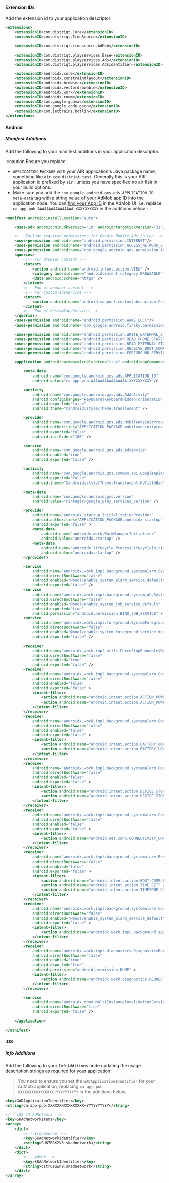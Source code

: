 
#### Extension IDs

Add the extension id to your application descriptor:

```xml
<extensions>
    <extensionID>com.distriqt.Core</extensionID>
    <extensionID>com.distriqt.IronSource</extensionID>

    <extensionID>com.distriqt.ironsource.AdMob</extensionID>

    <extensionID>com.distriqt.playservices.Base</extensionID>
    <extensionID>com.distriqt.playservices.Ads</extensionID>
    <extensionID>com.distriqt.playservices.AdsIdentifier</extensionID>

    <extensionID>androidx.core</extensionID>
    <extensionID>androidx.constraintlayout</extensionID>
    <extensionID>androidx.browser</extensionID>
    <extensionID>androidx.vectordrawable</extensionID>
    <extensionID>androidx.work</extensionID>
    <extensionID>androidx.room</extensionID>
    <extensionID>com.google.guava</extensionID>
    <extensionID>com.google.code.gson</extensionID>
    <extensionID>com.jetbrains.kotlin</extensionID>
</extensions>
```



#### Android

##### Manifest Additions

Add the following to your manifest additions in your application descriptor.

:::caution
Ensure you replace:
-  `APPLICATION_PACKAGE` with your AIR application's Java package name, something like `air.com.distriqt.test`. Generally this is your AIR application id prefixed by `air.` unless you have specified no air flair in your build options.
- Make sure you add the `com.google.android.gms.ads.APPLICATION_ID` `meta-data` tag with a string value of your AdMob app ID into the application node. You can [find your App ID](https://support.google.com/admob/answer/7356431) in the AdMob UI. i.e. replace `ca-app-pub-AAAAAAAAAAAAAAAA~XXXXXXXXXX` in the additions below.
:::


```xml
<manifest android:installLocation="auto">

	<uses-sdk android:minSdkVersion="19" android:targetSdkVersion="31"/>

	<!-- Include required permissions for Google Mobile Ads to run -->
	<uses-permission android:name="android.permission.INTERNET"/>
	<uses-permission android:name="android.permission.ACCESS_NETWORK_STATE"/>
 	<uses-permission android:name="com.google.android.gms.permission.AD_ID" /> <!-- Android package visibility setting -->
	<queries>
		<!-- For browser content -->
		<intent>
			<action android:name="android.intent.action.VIEW" />
			<category android:name="android.intent.category.BROWSABLE" />
			<data android:scheme="https" />
		</intent>
		<!-- End of browser content -->
		<!-- For CustomTabsService -->
		<intent>
			<action android:name="android.support.customtabs.action.CustomTabsService" />
		</intent>
		<!-- End of CustomTabsService -->
	</queries>
	<uses-permission android:name="android.permission.WAKE_LOCK"/>
	<uses-permission android:name="com.google.android.finsky.permission.BIND_GET_INSTALL_REFERRER_SERVICE"/>

	<uses-permission android:name="android.permission.WRITE_EXTERNAL_STORAGE"/>
	<uses-permission android:name="android.permission.READ_PHONE_STATE"/>
	<uses-permission android:name="android.permission.READ_EXTERNAL_STORAGE"/>
	<uses-permission android:name="android.permission.RECEIVE_BOOT_COMPLETED"/>
	<uses-permission android:name="android.permission.FOREGROUND_SERVICE"/>

	<application android:hardwareAccelerated="true" android:appComponentFactory="androidx.core.app.CoreComponentFactory">

		<meta-data
			android:name="com.google.android.gms.ads.APPLICATION_ID"
			android:value="ca-app-pub-AAAAAAAAAAAAAAAA~XXXXXXXXXX"/>

		<activity
			android:name="com.google.android.gms.ads.AdActivity"
			android:configChanges="keyboard|keyboardHidden|orientation|screenLayout|uiMode|screenSize|smallestScreenSize"
			android:exported="false"
			android:theme="@android:style/Theme.Translucent" />

		<provider
			android:name="com.google.android.gms.ads.MobileAdsInitProvider"
			android:authorities="APPLICATION_PACKAGE.mobileadsinitprovider"
			android:exported="false"
			android:initOrder="100" />

		<service
			android:name="com.google.android.gms.ads.AdService"
			android:enabled="true"
			android:exported="false" />

		<activity
			android:name="com.google.android.gms.common.api.GoogleApiActivity"
			android:exported="false"
			android:theme="@android:style/Theme.Translucent.NoTitleBar" />

		<meta-data
			android:name="com.google.android.gms.version"
			android:value="@integer/google_play_services_version" />

		<provider
			android:name="androidx.startup.InitializationProvider"
			android:authorities="APPLICATION_PACKAGE.androidx-startup"
			android:exported="false" >
			<meta-data
				android:name="androidx.work.WorkManagerInitializer"
				android:value="androidx.startup" />
			<meta-data
				android:name="androidx.lifecycle.ProcessLifecycleInitializer"
				android:value="androidx.startup" />
		</provider>

		<service
			android:name="androidx.work.impl.background.systemalarm.SystemAlarmService"
			android:directBootAware="false"
			android:enabled="@bool/enable_system_alarm_service_default"
			android:exported="false" />
		<service
			android:name="androidx.work.impl.background.systemjob.SystemJobService"
			android:directBootAware="false"
			android:enabled="@bool/enable_system_job_service_default"
			android:exported="true"
			android:permission="android.permission.BIND_JOB_SERVICE" />
		<service
			android:name="androidx.work.impl.foreground.SystemForegroundService"
			android:directBootAware="false"
			android:enabled="@bool/enable_system_foreground_service_default"
			android:exported="false" />

		<receiver
			android:name="androidx.work.impl.utils.ForceStopRunnable$BroadcastReceiver"
			android:directBootAware="false"
			android:enabled="true"
			android:exported="false" />
		<receiver
			android:name="androidx.work.impl.background.systemalarm.ConstraintProxy$BatteryChargingProxy"
			android:directBootAware="false"
			android:enabled="false"
			android:exported="false" >
			<intent-filter>
				<action android:name="android.intent.action.ACTION_POWER_CONNECTED" />
				<action android:name="android.intent.action.ACTION_POWER_DISCONNECTED" />
			</intent-filter>
		</receiver>
		<receiver
			android:name="androidx.work.impl.background.systemalarm.ConstraintProxy$BatteryNotLowProxy"
			android:directBootAware="false"
			android:enabled="false"
			android:exported="false" >
			<intent-filter>
				<action android:name="android.intent.action.BATTERY_OKAY" />
				<action android:name="android.intent.action.BATTERY_LOW" />
			</intent-filter>
		</receiver>
		<receiver
			android:name="androidx.work.impl.background.systemalarm.ConstraintProxy$StorageNotLowProxy"
			android:directBootAware="false"
			android:enabled="false"
			android:exported="false" >
			<intent-filter>
				<action android:name="android.intent.action.DEVICE_STORAGE_LOW" />
				<action android:name="android.intent.action.DEVICE_STORAGE_OK" />
			</intent-filter>
		</receiver>
		<receiver
			android:name="androidx.work.impl.background.systemalarm.ConstraintProxy$NetworkStateProxy"
			android:directBootAware="false"
			android:enabled="false"
			android:exported="false" >
			<intent-filter>
				<action android:name="android.net.conn.CONNECTIVITY_CHANGE" />
			</intent-filter>
		</receiver>
		<receiver
			android:name="androidx.work.impl.background.systemalarm.RescheduleReceiver"
			android:directBootAware="false"
			android:enabled="false"
			android:exported="false" >
			<intent-filter>
				<action android:name="android.intent.action.BOOT_COMPLETED" />
				<action android:name="android.intent.action.TIME_SET" />
				<action android:name="android.intent.action.TIMEZONE_CHANGED" />
			</intent-filter>
		</receiver>
		<receiver
			android:name="androidx.work.impl.background.systemalarm.ConstraintProxyUpdateReceiver"
			android:directBootAware="false"
			android:enabled="@bool/enable_system_alarm_service_default"
			android:exported="false" >
			<intent-filter>
				<action android:name="androidx.work.impl.background.systemalarm.UpdateProxies" />
			</intent-filter>
		</receiver>
		<receiver
			android:name="androidx.work.impl.diagnostics.DiagnosticsReceiver"
			android:directBootAware="false"
			android:enabled="true"
			android:exported="true"
			android:permission="android.permission.DUMP" >
			<intent-filter>
				<action android:name="androidx.work.diagnostics.REQUEST_DIAGNOSTICS" />
			</intent-filter>
		</receiver>

		<service
			android:name="androidx.room.MultiInstanceInvalidationService"
			android:directBootAware="true"
			android:exported="false" />
		
	</application>

</manifest>
```


#### iOS 

##### Info Additions

Add the following to your `InfoAdditions` node updating the usage description strings as required for your application:

> You need to ensure you set the `GADApplicationIdentifier` for your AdMob application, replacing `ca-app-pub-XXXXXXXXXXXXXXXX~YYYYYYYYYY` in the additions below.

```xml
<key>GADApplicationIdentifier</key>
<string>ca-app-pub-XXXXXXXXXXXXXXXX~YYYYYYYYYY</string>

<!-- iOS 14 AdNetwork -->
<key>SKAdNetworkItems</key>
<array>
    <dict>
        <!-- IronSource -->
        <key>SKAdNetworkIdentifier</key>
        <string>SU67R6K2V3.skadnetwork</string>
    </dict>
    <dict>
        <!-- AdMob -->
        <key>SKAdNetworkIdentifier</key>
        <string>cstr6suwn9.skadnetwork</string>
    </dict>
</array>
```
